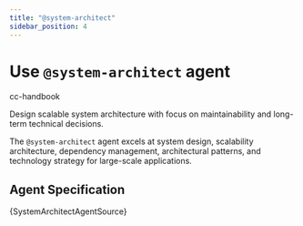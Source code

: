 ```yaml
---
title: "@system-architect"
sidebar_position: 4
---
```



# Use `@system-architect` agent

<span className="badge badge--primary">cc-handbook</span>

Design scalable system architecture with focus on maintainability and long-term technical decisions.

The `@system-architect` agent excels at system design, scalability architecture, dependency management, architectural patterns, and technology strategy for large-scale applications.

## Agent Specification

<CodeBlock language="markdown">
{SystemArchitectAgentSource}
</CodeBlock>
